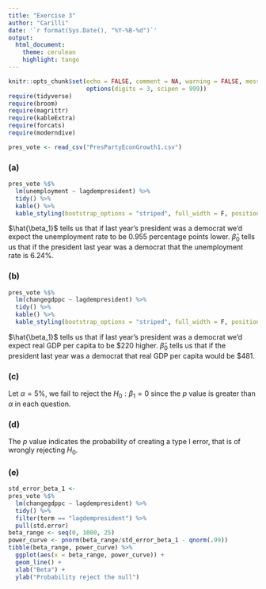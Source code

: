 ```yaml
---
title: "Exercise 3"
author: "Carilli"
date: '`r format(Sys.Date(), "%Y-%B-%d")`'
output: 
  html_document:
    theme: cerulean
    highlight: tango
---
```


```r
knitr::opts_chunk$set(echo = FALSE, comment = NA, warning = FALSE, message = FALSE,
                      options(digits = 3, scipen = 999))
require(tidyverse)
require(broom)
require(magrittr)
require(kableExtra)
require(forcats)
require(moderndive)
```

```r
pres_vote <- read_csv("PresPartyEconGrowth1.csv")
```

### (a)

```r
pres_vote %$% 
  lm(unemployment ~ lagdempresident) %>%
  tidy() %>% 
  kable() %>% 
  kable_styling(bootstrap_options = "striped", full_width = F, position = "left")
```

$\hat{\beta_1}$ tells us that if last year's president was a democrat we'd expect the unemployment rate to be 0.955 percentage points lower.  $\hat\beta_0$ tells us that if the president last year was a democrat that the unemployment rate is 6.24%. 

### (b)

```r
pres_vote %$% 
  lm(changegdppc ~ lagdempresident) %>%
  tidy() %>% 
  kable() %>% 
  kable_styling(bootstrap_options = "striped", full_width = F, position = "left")
```

$\hat{\beta_1}$ tells us that if last year's president was a democrat we'd expect real GDP per capita to be \$220 higher.  $\hat\beta_0$ tells us that if the president last year was a democrat that real GDP per capita would be $481.

### (c)

Let $\alpha = 5\%$, we fail to reject the $H_0: \beta_1=0$ since the *p* value is greater than $\alpha$ in each question.

### (d)

The *p* value indicates the probability of creating a type I error, that is of wrongly rejecting $H_0$.

### (e)

```r
std_error_beta_1 <- 
pres_vote %$% 
  lm(changegdppc ~ lagdempresident) %>% 
  tidy() %>% 
  filter(term == "lagdempresident") %>% 
  pull(std.error)
beta_range <- seq(0, 1000, 25)
power_curve <- pnorm(beta_range/std_error_beta_1 - qnorm(.99))
tibble(beta_range, power_curve) %>% 
  ggplot(aes(x = beta_range, power_curve)) + 
  geom_line() + 
  xlab("Beta") +
  ylab("Probability reject the null")


```

